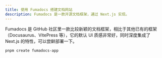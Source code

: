 ```yaml
---
title: 使用 Fumadocs 搭建文档网站
description: Fumadocs 是一款开源文档框架，通过 Next.js 实现。
---
```


Fumadocs 是 GitHub 社区里一款比较新颖的文档框架，相比于其他已有的框架（Docusaurus、VitePress
等），它的默认 UI 质感非常好，同时深度集成了 Next.js 的特性，可以尝鲜部署一下。

`pnpm create fumadocs-app`


